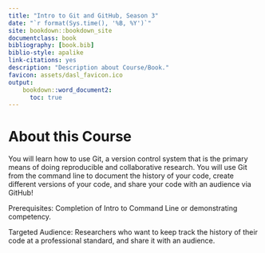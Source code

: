 ```yaml
---
title: "Intro to Git and GitHub, Season 3"
date: "`r format(Sys.time(), '%B, %Y')`"
site: bookdown::bookdown_site
documentclass: book
bibliography: [book.bib]
biblio-style: apalike
link-citations: yes
description: "Description about Course/Book."
favicon: assets/dasl_favicon.ico
output:
    bookdown::word_document2:
      toc: true
---
```


# About this Course


You will learn how to use Git, a version control system that is the primary means of doing reproducible and collaborative research. You will use Git from the command line to document the history of your code, create different versions of your code, and share your code with an audience via GitHub!

Prerequisites: Completion of Intro to Command Line or demonstrating competency.

Targeted Audience: Researchers who want to keep track the history of their code at a professional standard, and share it with an audience.





